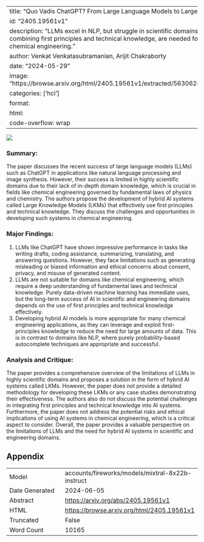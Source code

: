 
---
title: "Quo Vadis ChatGPT? From Large Language Models to Large Knowledge Models"
id: "2405.19561v1"
description: "LLMs excel in NLP, but struggle in scientific domains. Hybrid AI systems, or LKMs, combining first principles and technical knowledge, are needed for long-term AI success in chemical engineering."
author: Venkat Venkatasubramanian, Arijit Chakraborty
date: "2024-05-29"
image: "https://browse.arxiv.org/html/2405.19561v1/extracted/5630624/figures/Picture1_formal.png"
categories: ['hci']
format:
  html:
    code-overflow: wrap
---

![](https://browse.arxiv.org/html/2405.19561v1/extracted/5630624/figures/Picture1_formal.png)

### Summary:

The paper discusses the recent success of large language models (LLMs) such as ChatGPT in applications like natural language processing and image synthesis. However, their success is limited in highly scientific domains due to their lack of in-depth domain knowledge, which is crucial in fields like chemical engineering governed by fundamental laws of physics and chemistry. The authors propose the development of hybrid AI systems called Large Knowledge Models (LKMs) that effectively use first principles and technical knowledge. They discuss the challenges and opportunities in developing such systems in chemical engineering.

### Major Findings:

1. LLMs like ChatGPT have shown impressive performance in tasks like writing drafts, coding assistance, summarizing, translating, and answering questions. However, they face limitations such as generating misleading or biased information and ethical concerns about consent, privacy, and misuse of generated content.
2. LLMs are not suitable for domains like chemical engineering, which require a deep understanding of fundamental laws and technical knowledge. Purely data-driven machine learning has immediate uses, but the long-term success of AI in scientific and engineering domains depends on the use of first principles and technical knowledge effectively.
3. Developing hybrid AI models is more appropriate for many chemical engineering applications, as they can leverage and exploit first-principles knowledge to reduce the need for large amounts of data. This is in contrast to domains like NLP, where purely probability-based autocomplete techniques are appropriate and successful.

### Analysis and Critique:

The paper provides a comprehensive overview of the limitations of LLMs in highly scientific domains and proposes a solution in the form of hybrid AI systems called LKMs. However, the paper does not provide a detailed methodology for developing these LKMs or any case studies demonstrating their effectiveness. The authors also do not discuss the potential challenges in integrating first principles and technical knowledge into AI systems. Furthermore, the paper does not address the potential risks and ethical implications of using AI systems in chemical engineering, which is a critical aspect to consider. Overall, the paper provides a valuable perspective on the limitations of LLMs and the need for hybrid AI systems in scientific and engineering domains.

## Appendix

|          |          |
|----------|----------|
| Model     | accounts/fireworks/models/mixtral-8x22b-instruct       |
| Date Generated     | 2024-06-05       |
| Abstract | [https://arxiv.org/abs/2405.19561v1](https://arxiv.org/abs/2405.19561v1)        |
| HTML     | [https://browse.arxiv.org/html/2405.19561v1](https://browse.arxiv.org/html/2405.19561v1)       |
| Truncated       | False       |
| Word Count       | 10165       |